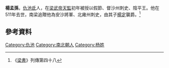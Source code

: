 '''楊孟孫'''，[[仇池|仇池]][[氐|氐]]人，在[[梁武帝|梁武帝]][[天監|天監]]初年被授以假節、督沙州刺史、陰平王。他在511年去世，南梁追贈他為安沙將軍、北雍州刺史，由其子[[楊定_(陰平)|楊定]]襲爵。<ref>《[[梁書|梁書]]》列傳第四十八</ref>

{{start box}}
{{s-before|[[楊崇祖|楊崇祖]]}}
{{s-title|[[仇池|仇池]]首領|？－511年}}
{{s-after|[[楊定_(陰平)|楊定]]}}
{{end box}}

==參考資料==
<div class="references-small">
<references/>
</div>

[[Category:仇池|Category:仇池]]
[[Category:南北朝人|Category:南北朝人]]
[[Category:杨姓|Category:杨姓]]
